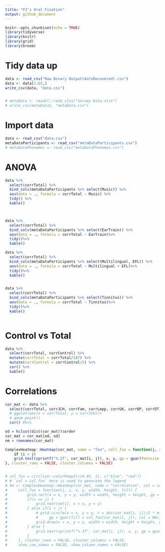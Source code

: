 ```yaml
---
title: "PJ's Oral Fixation"
output: github_document
---
```


```r
knitr::opts_chunk$set(echo = TRUE)
library(tidyverse)
library(knitr)
library(grid)
library(broom)
```

# Tidy data up
```r
data <- read_csv("Raw Binary Output(AutoRecovered).csv")
data <- data[1:65,]
write_csv(data, "data.csv")


# metaData <- readxl::read_xlsx("Survey Data.xlsx")
# write_csv(metaData1, "metaData.csv")

```

# Import data
```r
data <- read_csv("data.csv")
metaDataParticipants <- read_csv("metaDataParticipants.csv")
# metaDataPhonemes <- read_csv("metaDataPhonemes.csv")

```

# ANOVA
```r
data %>% 
  select(corrTotal) %>% 
  bind_cols(metaDataParticipants %>% select(Music)) %>% 
  aov(data = ., formula = corrTotal ~ Music) %>% 
  tidy() %>% 
  kable()



data %>% 
  select(corrTotal) %>% 
  bind_cols(metaDataParticipants %>% select(EarTrain)) %>% 
  aov(data = ., formula = corrTotal ~ EarTrain)%>% 
  tidy()%>% 
  kable()

data %>% 
  select(corrTotal) %>% 
  bind_cols(metaDataParticipants %>% select(Multilingual, EFL)) %>% 
  aov(data = ., formula = corrTotal ~ Multilingual + EFL)%>% 
  tidy()%>% 
  kable()


data %>% 
  select(corrTotal) %>% 
  bind_cols(metaDataParticipants %>% select(Tinnitus)) %>% 
  aov(data = ., formula = corrTotal ~ Tinnitus)%>% 
  tidy()%>% 
  kable()
  
```

# Control vs Total

```r
data %>% 
  select(corrTotal, corrControl) %>% 
  mutate(corrTotal = corrTotal/187) %>% 
  mutate(corrControl = corrControl/5) %>% 
  cor() %>% 
  kable()
```



# Correlations

```r
cor_mat <- data %>% 
  select(corrTotal, corrJCH, corrFam, corrLmpp, corrGK, corrBP, corrDT, corrMmpp, corrFmpp, corrNonfam) %>% 
  # ggplot(aes(x = corrTotal, y = corrJCH))+
  # geom_point()
  cor() #%>% 

od = hclust(dist(cor_mat))$order
cor_mat = cor_mat[od, od]
nm = rownames(cor_mat)  

ComplexHeatmap::Heatmap(cor_mat, name = "foo", cell_fun = function(j, i, x, y, width, height, fill) {
    if (i < j)
    grid.text(sprintf("%.2f", cor_mat[i, j]), x, y, gp = gpar(fontsize = 10))
}, cluster_rows = FALSE, cluster_columns = FALSE)


# col_fun = circlize::colorRamp2(c(0.45, 1), c("blue", "red"))
# # `col = col_fun` here is used to generate the legend
# hm <- ComplexHeatmap::Heatmap(cor_mat, name = "correlation", col = col_fun, rect_gp = gpar(type = "none"), 
#     cell_fun = function(j, i, x, y, width, height, fill) {
#         grid.rect(x = x, y = y, width = width, height = height, gp = gpar(col = "grey", fill = NA))
#         if(i == j) {
#             grid.text(nm[i], x = x, y = y)
#         } else if(i > j) {
#             # grid.circle(x = x, y = y, r = abs(cor_mat[i, j])/2 * min(unit.c(width, height)), 
#             #     gp = gpar(fill = col_fun(cor_mat[i, j]), col = NA))
#             grid.draw(x = x, y = y, width = width, height = height, gp = gpar(fill = col_fun(cor_mat[i, j]), col = NA))
#         } else {
#             grid.text(sprintf("%.3f", cor_mat[i, j]), x, y, gp = gpar(fontsize = 8))
#         }
#     }, cluster_rows = FALSE, cluster_columns = FALSE,
#     show_row_names = FALSE, show_column_names = FALSE)
```

